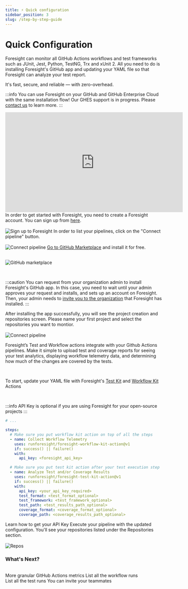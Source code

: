 ```yaml
---
title: ⚡️ Quick configuration
sidebar_position: 3
slug: /step-by-step-guide
---
```


# Quick Configuration


Foresight can monitor all GitHub Actions workflows and test frameworks such as JUnit, Jest, Python, TestNG, Trx and xUnit 2. 
All you need to do is installing Foresight's GitHub app and updating your YAML file so that Foresight can analyze your test report.  

It's fast, secure, and reliable — with zero-overhead.

:::info
You can use Foresight on your GitHub and GitHub Enterprise Cloud with the same installation flow! Our GHES support is in progress. Please [contact us](https://www.runforesight.com/contact-us) to learn more.
:::

<Container>
  <Step step="🚀" stepHeader="Quick onboarding video">
    <iframe width="560" height="315" src="https://www.youtube.com/embed/rBciUV8BX7w" title="YouTube video player" frameborder="0" allow="accelerometer; autoplay; clipboard-write; encrypted-media; gyroscope; picture-in-picture" allowfullscreen></iframe>
  </Step>
  <Step step="1" stepHeader="Create an account">
    In order to get started with Foresight, you need to create a Foresight account. You can sign up from <a href="https://app.runforesight.com/signup">here</a>.
    <br /><br />
    <img src="img/configuration/ST-Sign-up.png" alt="Sign up to Foresight" />
  </Step>
  <Step step="2" stepHeader="Start connecting pipeline">
    In order to list your pipelines, click on the "Connect pipeline" button.  
    <br /><br />
    <img src="img/configuration/Step1Connect.jpg" alt="Connect pipeline" />
  </Step>
  <Step step="3" stepHeader="Install Foresight's GitHub app">
    <a href="https://github.com/marketplace/thundra-foresight">Go to GitHub Marketplace</a> and install it for free.<br/>
    <br/>

![GitHub marketplace](/img/configuration/gh-marketplace-installation-cut.gif)

  <br/>

:::caution
You can request from your organization admin to install Foresight's GitHub app. In this case, you need 
to wait until your admin approves your request and installs, and sets up an account on Foresight. 
Then, your admin needs to <a href="/features/team-management">invite you to the organization</a> that Foresight has installed.
:::


  </Step>
  <Step step="4" stepHeader="Choose repositories to watch">
    After installing the app successfully, you will see the project creation and repositories screen. 
    Please name your first project and select the repositories you want to montior.
    <br /><br />
    <img src="img/configuration/Step4-ChooseRepo.png" alt="Connect pipeline" />
  </Step>
  <Step step="5" stepHeader="Add Foresight’s GitHub actions (optional)">
    <p>Foresight’s Test and Workflow actions integrate with your Github Actions pipelines. 
      Make it simple to upload test and coverage reports for seeing your test analytics, 
      displaying workflow telemetry data, and determining how much of the changes are covered by the tests.</p>
    <br />
    <p>To start, update your YAML file with Foresight's <a href="/advanced-configuration/test-kit">Test Kit</a> and <a href="/advanced-configuration/workflow-kit">Workflow Kit</a> Actions</p>
    <br />   

:::info
API Key is optional if you are using Foresight for your open-source projects
:::


```yml
# ...

steps:
  # Make sure you put workflow kit action on top of all the steps 
  - name: Collect Workflow Telemetry
    uses: runforesight/foresight-workflow-kit-action@v1
    if: success() || failure()
    with:
      api_key: <foresight_api_key>

  # Make sure you put test kit action after your test execution step 
  - name: Analyze Test and/or Coverage Results
    uses: runforesight/foresight-test-kit-action@v1
    if: success() || failure()
    with:
      api_key: <your_api_key_required>
      test_format: <test_format_optional>
      test_framework: <test_framework_optional>
      test_path: <test_results_path_optional>
      coverage_format: <coverage_format_optional>
      coverage_path: <coverage_results_path_optional>
```

  <Card title="Get your API key" target="/how-to/get-api-key">
    Learn how to get your API Key
  </Card>
  </Step>
  <Step step="6" stepHeader="Start monitoring">
    Execute your pipeline with the updated configuration. You'll see your repositories listed under the Repositories section. 
    <br /><br />
    <img src="img/configuration/CIMonitoring-Repos.png" alt="Repos" />
  </Step>
  <br/>
  <h3>What's Next?</h3>
  <br/>
  <div className="w-full cols-2">
    <Card title="Highlights" target="/features/highlights">
      More granular GitHub Actions metrics
    </Card>
    <Card title="Workflow Runs" target="/features/workflow-runs">
      List all the workflow runs 
    </Card>
  </div>
  <div className="w-full cols-2">
    <Card title="Test Runs" target="/features/test-runs">
      List all the test runs
    </Card>
    <Card title="Collaborate" target="/features/team-management">
      You can invite your teammates
    </Card>
  </div>
</Container> 


